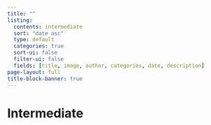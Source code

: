 ```yaml
---
title: ""
listing:
  contents: intermediate
  sort: "date asc"
  type: default
  categories: true
  sort-ui: false
  filter-ui: false
  fields: [title, image, author, categories, date, description] 
page-layout: full
title-block-banner: true
---
```


# Intermediate


<br>